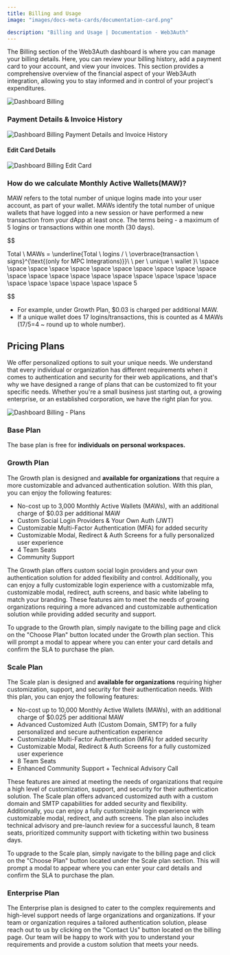 ```yaml
---
title: Billing and Usage
image: "images/docs-meta-cards/documentation-card.png"

description: "Billing and Usage | Documentation - Web3Auth"
---
```



The Billing section of the Web3Auth dashboard is where you can manage your billing details. Here,
you can review your billing history, add a payment card to your account, and view your invoices.
This section provides a comprehensive overview of the financial aspect of your Web3Auth integration,
allowing you to stay informed and in control of your project's expenditures.

<div style={{ flexBasis: "300px", flexGrow: "1", textAlign: "center" }}>
  <img
    src={DashboardBilling}
    style={{ alignSelf: "center", maxWidth: "100%" }}
    alt="Dashboard Billing"
  />
</div>

### Payment Details & Invoice History

<div style={{ flexBasis: "300px", flexGrow: "1", textAlign: "center" }}>
  <img
    src={DashboardBillingPayment}
    style={{ alignSelf: "center", maxWidth: "100%" }}
    alt="Dashboard Billing Payment Details and Invoice History"
  />
</div>

#### Edit Card Details

<div style={{ flexBasis: "300px", flexGrow: "1", textAlign: "center" }}>
  <img
    src={DashboardBillingEditCard}
    style={{ alignSelf: "center", maxWidth: "100%" }}
    alt="Dashboard Billing Edit Card"
  />
</div>

### How do we calculate Monthly Active Wallets(MAW)?

MAW refers to the total number of unique logins made into your user account, as part of your wallet.
MAWs identify the total number of unique wallets that have logged into a new session or have
performed a new transaction from your dApp at least once. The terms being - a maximum of 5 logins or
transactions within one month (30 days).

$$

Total \ MAWs = \underline{Total \ logins / \ \overbrace{transaction \ signs}^{\text{(only for MPC Integrations)}}\  \ per \ unique \ wallet }\\ \space \space \space \space \space \space \space \space \space \space \space \space \space \space \space \space \space \space \space \space \space \space \space \space \space \space \space 5


$$

- For example, under Growth Plan, $0.03 is charged per additional MAW.
- If a unique wallet does 17 logins/transactions, this is counted as 4 MAWs (17/5=4 ~ round up to
  whole number).

## Pricing Plans

We offer personalized options to suit your unique needs. We understand that every individual or
organization has different requirements when it comes to authentication and security for their web
applications, and that's why we have designed a range of plans that can be customized to fit your
specific needs. Whether you're a small business just starting out, a growing enterprise, or an
established corporation, we have the right plan for you.

<div style={{ flexBasis: "300px", flexGrow: "1", textAlign: "center" }}>
  <img
    src={DashboardBillingPlans}
    style={{ alignSelf: "center", maxWidth: "100%" }}
    alt="Dashboard Billing - Plans"
  />
</div>

### Base Plan

The base plan is free for **individuals on personal workspaces.**

### Growth Plan

The Growth plan is designed and **available for organizations** that require a more customizable and
advanced authentication solution. With this plan, you can enjoy the following features:

- No-cost up to 3,000 Monthly Active Wallets (MAWs), with an additional charge of $0.03 per
  additional MAW
- Custom Social Login Providers & Your Own Auth (JWT)
- Customizable Multi-Factor Authentication (MFA) for added security
- Customizable Modal, Redirect & Auth Screens for a fully personalized user experience
- 4 Team Seats
- Community Support

The Growth plan offers custom social login providers and your own authentication solution for added
flexibility and control. Additionally, you can enjoy a fully customizable login experience with a
customizable mfa, customizable modal, redirect, auth screens, and basic white labeling to match your
branding. These features aim to meet the needs of growing organizations requiring a more advanced
and customizable authentication solution while providing added security and support.

To upgrade to the Growth plan, simply navigate to the billing page and click on the "Choose Plan"
button located under the Growth plan section. This will prompt a modal to appear where you can enter
your card details and confirm the SLA to purchase the plan.

### Scale Plan

The Scale plan is designed and **available for organizations** requiring higher customization,
support, and security for their authentication needs. With this plan, you can enjoy the following
features:

- No-cost up to 10,000 Monthly Active Wallets (MAWs), with an additional charge of $0.025 per
  additional MAW
- Advanced Customized Auth (Custom Domain, SMTP) for a fully personalized and secure authentication
  experience
- Customizable Multi-Factor Authentication (MFA) for added security
- Customizable Modal, Redirect & Auth Screens for a fully customized user experience
- 8 Team Seats
- Enhanced Community Support + Technical Advisory Call

These features are aimed at meeting the needs of organizations that require a high level of
customization, support, and security for their authentication solution. The Scale plan offers
advanced customized auth with a custom domain and SMTP capabilities for added security and
flexibility. Additionally, you can enjoy a fully customizable login experience with customizable
modal, redirect, and auth screens. The plan also includes technical advisory and pre-launch review
for a successful launch, 8 team seats, prioritized community support with ticketing within two
business days.

To upgrade to the Scale plan, simply navigate to the billing page and click on the "Choose Plan"
button located under the Scale plan section. This will prompt a modal to appear where you can enter
your card details and confirm the SLA to purchase the plan.

### Enterprise Plan

The Enterprise plan is designed to cater to the complex requirements and high-level support needs of
large organizations and organizations. If your team or organization requires a tailored
authentication solution, please reach out to us by clicking on the "Contact Us" button located on
the billing page. Our team will be happy to work with you to understand your requirements and
provide a custom solution that meets your needs.
